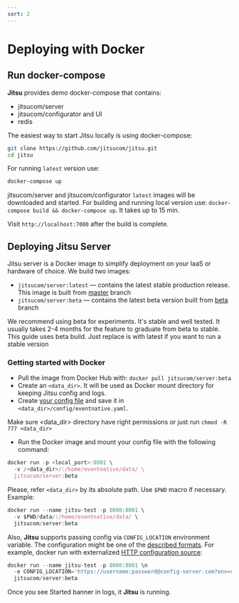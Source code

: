 ```yaml
---
sort: 2
---
```



# Deploying with Docker

## Run docker-compose

**Jitsu** provides demo docker-compose that contains:
* jitsucom/server 
* jitsucom/configurator and UI
* redis

The easiest way to start Jitsu locally is using docker-compose:

```bash
git clone https://github.com/jitsucom/jitsu.git
cd jitsu
```

For running `latest` version use:

```bash
docker-compose up
```

<Hint>
    jitsucom/server and jitsucom/configurator <code inline="true">latest</code> images will be downloaded and started. 
    For building and running local version use: <code inline="true">docker-compose build && docker-compose up</code>. It takes up to 15 min.

</Hint>

Visit `http://localhost:7000` after the build is complete.

## Deploying Jitsu Server

Jitsu server is a Docker image to simplify deployment on your IaaS or hardware of choice. We build two images:

* `jitsucom/server:latest` — contains the latest stable production release. This image is built from [master](https://github.com/jitsucom/jitsu/tree/master) branch
* `jitsucom/server:beta` — contains the latest beta version built from [beta](https://github.com/jitsucom/jitsu/tree/beta) branch

We recommend using beta for experiments. It's stable and well tested. It usually takes 2-4 months for the feature to graduate from beta to stable. This guide uses beta build. Just replace is with latest if you want to run a stable version

### Getting started with Docker

* Pull the image from Docker Hub with: `docker pull jitsucom/server:beta`
* Create an `<data_dir>`. It will be used as Docker mount directory for keeping Jitsu config and logs.
* Create [your config file](/docs/configuration/) and save it in `<data_dir>/config/eventnative.yaml`.

<Hint>
    Make sure &lt;data_dir&gt; directory have right permissions or just run <code inline="true">chmod -R 777 &lt;data_dir&gt;</code>
</Hint>

* Run the Docker image and mount your config file with the following command:

```javascript
docker run -p <local_port>:8001 \
  -v /<data_dir>/:/home/eventnative/data/ \
  jitsucom/server:beta
```

Please, refer `<data_dir>` by its absolute path. Use `$PWD` macro if necessary. Example:

```javascript
docker run --name jitsu-test -p 8000:8001 \
  -v $PWD/data/:/home/eventnative/data/ \
  jitsucom/server:beta
```

Also, **Jitsu** supports passing config via `CONFIG_LOCATION` environment variable. The configuration might be one of the [described formats](/docs/deployment/configuration-source). For example, docker run with externalized [HTTP configuration source](/docs/deployment/configuration-source#http-source):

```javascript
docker run --name jitsu-test -p 8000:8001 \n
  -e CONFIG_LOCATION='https://username:password@config-server.com?env=dev' \
  jitsucom/server:beta
```


Once you see Started banner in logs, it **Jitsu** is running.